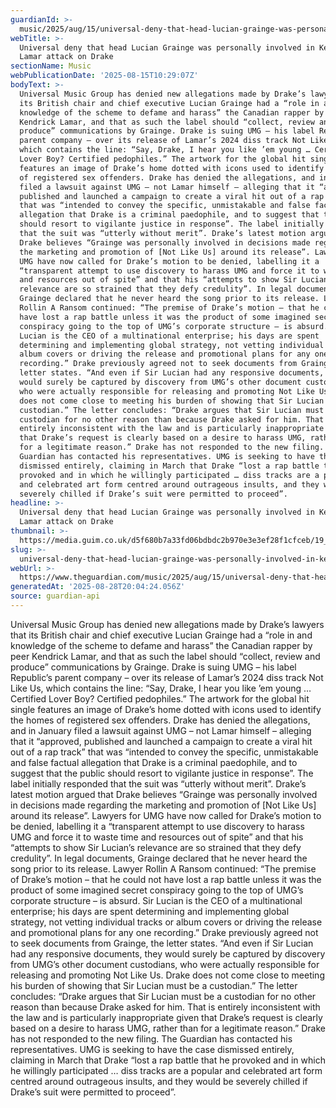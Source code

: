 ```yaml
---
guardianId: >-
  music/2025/aug/15/universal-deny-that-head-lucian-grainge-was-personally-involved-in-kendrick-lamar-attack-on-drake
webTitle: >-
  Universal deny that head Lucian Grainge was personally involved in Kendrick
  Lamar attack on Drake
sectionName: Music
webPublicationDate: '2025-08-15T10:29:07Z'
bodyText: >-
  Universal Music Group has denied new allegations made by Drake’s lawyers that
  its British chair and chief executive Lucian Grainge had a “role in and
  knowledge of the scheme to defame and harass” the Canadian rapper by peer
  Kendrick Lamar, and that as such the label should “collect, review and
  produce” communications by Grainge. Drake is suing UMG – his label Republic’s
  parent company – over its release of Lamar’s 2024 diss track Not Like Us,
  which contains the line: “Say, Drake, I hear you like ’em young … Certified
  Lover Boy? Certified pedophiles.” The artwork for the global hit single
  features an image of Drake’s home dotted with icons used to identify the homes
  of registered sex offenders. Drake has denied the allegations, and in January
  filed a lawsuit against UMG – not Lamar himself – alleging that it “approved,
  published and launched a campaign to create a viral hit out of a rap track”
  that was “intended to convey the specific, unmistakable and false factual
  allegation that Drake is a criminal paedophile, and to suggest that the public
  should resort to vigilante justice in response”. The label initially responded
  that the suit was “utterly without merit”. Drake’s latest motion argued that
  Drake believes “Grainge was personally involved in decisions made regarding
  the marketing and promotion of [Not Like Us] around its release”. Lawyers for
  UMG have now called for Drake’s motion to be denied, labelling it a
  “transparent attempt to use discovery to harass UMG and force it to waste time
  and resources out of spite” and that his “attempts to show Sir Lucian’s
  relevance are so strained that they defy credulity”. In legal documents,
  Grainge declared that he never heard the song prior to its release. Lawyer
  Rollin A Ransom continued: “The premise of Drake’s motion – that he could not
  have lost a rap battle unless it was the product of some imagined secret
  conspiracy going to the top of UMG’s corporate structure – is absurd. Sir
  Lucian is the CEO of a multinational enterprise; his days are spent
  determining and implementing global strategy, not vetting individual tracks or
  album covers or driving the release and promotional plans for any one
  recording.” Drake previously agreed not to seek documents from Grainge, the
  letter states. “And even if Sir Lucian had any responsive documents, they
  would surely be captured by discovery from UMG’s other document custodians,
  who were actually responsible for releasing and promoting Not Like Us. Drake
  does not come close to meeting his burden of showing that Sir Lucian must be a
  custodian.” The letter concludes: “Drake argues that Sir Lucian must be a
  custodian for no other reason than because Drake asked for him. That is
  entirely inconsistent with the law and is particularly inappropriate given
  that Drake’s request is clearly based on a desire to harass UMG, rather than
  for a legitimate reason.” Drake has not responded to the new filing. The
  Guardian has contacted his representatives. UMG is seeking to have the case
  dismissed entirely, claiming in March that Drake “lost a rap battle that he
  provoked and in which he willingly participated … diss tracks are a popular
  and celebrated art form centred around outrageous insults, and they would be
  severely chilled if Drake’s suit were permitted to proceed”.
headline: >-
  Universal deny that head Lucian Grainge was personally involved in Kendrick
  Lamar attack on Drake
thumbnail: >-
  https://media.guim.co.uk/d5f680b7a33fd06bdbdc2b970e3e3ef28f1cfceb/19_10_5866_4692/500.jpg
slug: >-
  universal-deny-that-head-lucian-grainge-was-personally-involved-in-kendrick-lamar-attack-on-drake
webUrl: >-
  https://www.theguardian.com/music/2025/aug/15/universal-deny-that-head-lucian-grainge-was-personally-involved-in-kendrick-lamar-attack-on-drake
generatedAt: '2025-08-28T20:04:24.056Z'
source: guardian-api
---
```

Universal Music Group has denied new allegations made by Drake’s lawyers that its British chair and chief executive Lucian Grainge had a “role in and knowledge of the scheme to defame and harass” the Canadian rapper by peer Kendrick Lamar, and that as such the label should “collect, review and produce” communications by Grainge. Drake is suing UMG – his label Republic’s parent company – over its release of Lamar’s 2024 diss track Not Like Us, which contains the line: “Say, Drake, I hear you like ’em young … Certified Lover Boy? Certified pedophiles.” The artwork for the global hit single features an image of Drake’s home dotted with icons used to identify the homes of registered sex offenders. Drake has denied the allegations, and in January filed a lawsuit against UMG – not Lamar himself – alleging that it “approved, published and launched a campaign to create a viral hit out of a rap track” that was “intended to convey the specific, unmistakable and false factual allegation that Drake is a criminal paedophile, and to suggest that the public should resort to vigilante justice in response”. The label initially responded that the suit was “utterly without merit”. Drake’s latest motion argued that Drake believes “Grainge was personally involved in decisions made regarding the marketing and promotion of [Not Like Us] around its release”. Lawyers for UMG have now called for Drake’s motion to be denied, labelling it a “transparent attempt to use discovery to harass UMG and force it to waste time and resources out of spite” and that his “attempts to show Sir Lucian’s relevance are so strained that they defy credulity”. In legal documents, Grainge declared that he never heard the song prior to its release. Lawyer Rollin A Ransom continued: “The premise of Drake’s motion – that he could not have lost a rap battle unless it was the product of some imagined secret conspiracy going to the top of UMG’s corporate structure – is absurd. Sir Lucian is the CEO of a multinational enterprise; his days are spent determining and implementing global strategy, not vetting individual tracks or album covers or driving the release and promotional plans for any one recording.” Drake previously agreed not to seek documents from Grainge, the letter states. “And even if Sir Lucian had any responsive documents, they would surely be captured by discovery from UMG’s other document custodians, who were actually responsible for releasing and promoting Not Like Us. Drake does not come close to meeting his burden of showing that Sir Lucian must be a custodian.” The letter concludes: “Drake argues that Sir Lucian must be a custodian for no other reason than because Drake asked for him. That is entirely inconsistent with the law and is particularly inappropriate given that Drake’s request is clearly based on a desire to harass UMG, rather than for a legitimate reason.” Drake has not responded to the new filing. The Guardian has contacted his representatives. UMG is seeking to have the case dismissed entirely, claiming in March that Drake “lost a rap battle that he provoked and in which he willingly participated … diss tracks are a popular and celebrated art form centred around outrageous insults, and they would be severely chilled if Drake’s suit were permitted to proceed”.
